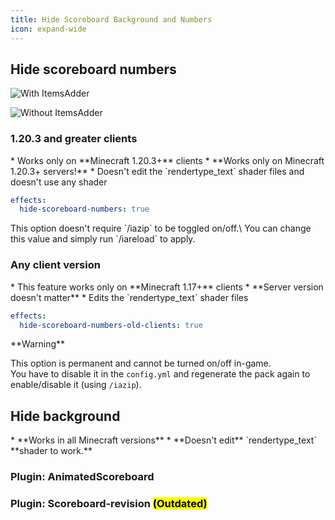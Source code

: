 ```yaml
---
title: Hide Scoreboard Background and Numbers
icon: expand-wide
---
```


## Hide scoreboard numbers

<Tabs>
  <Tab title="After">

![With ItemsAdder](</assets/images/immagine (54).png>)

  </Tab>
  <Tab title="Before">

![Without ItemsAdder](</assets/images/immagine (93).png>)

  </Tab>
</Tabs>


### 1.20.3 and greater clients


<Warning>
* Works only on **Minecraft 1.20.3+** clients
* **Works only on Minecraft 1.20.3+ servers!**
* Doesn't edit the `rendertype_text` shader files and doesn't use any shader
</Warning>



```yaml config.yml lines icon="yaml"
effects:
  hide-scoreboard-numbers: true
```



<Note>
This option doesn't require `/iazip` to be toggled on/off.\
You can change this value and simply run `/iareload` to apply.
</Note>


### Any client version


<Warning>
* This feature works only on **Minecraft 1.17+** clients
* **Server version doesn't matter**
* Edits the `rendertype_text` shader files
</Warning>



```yaml config.yml lines icon="yaml"
effects:
  hide-scoreboard-numbers-old-clients: true
```



<Warning>
**Warning**

This option is permanent and cannot be turned on/off in-game.\
You have to disable it in the `config.yml` and regenerate the pack again to enable/disable it (using `/iazip`).
</Warning>


## Hide background


<Note>
* **Works in all Minecraft versions**
* **Doesn't edit** `rendertype_text` **shader to work.**
</Note>


### Plugin: AnimatedScoreboard


<Card title="Animatedscoreboard" icon="text" href="/compatibility-with-other-plugins/compatible/animatedscoreboard" horizontal></Card>


### Plugin: Scoreboard-revision <mark>(Outdated)</mark>


<Card title="Scoreboard" icon="text" href="/compatibility-with-other-plugins/compatible/scoreboard" horizontal></Card>

